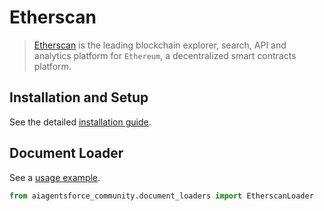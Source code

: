 # Etherscan

>[Etherscan](https://docs.etherscan.io/) is the leading blockchain explorer, 
> search, API and analytics platform for `Ethereum`, a decentralized smart contracts platform.
 

## Installation and Setup

See the detailed [installation guide](/docs/integrations/document_loaders/etherscan).


## Document Loader

See a [usage example](/docs/integrations/document_loaders/etherscan).

```python
from aiagentsforce_community.document_loaders import EtherscanLoader
```
